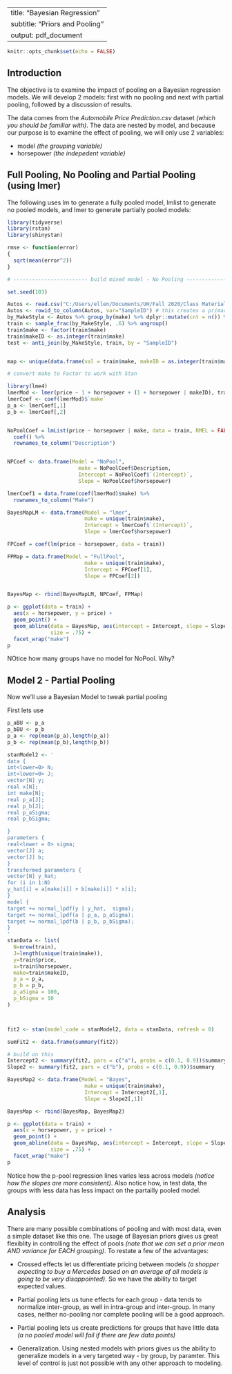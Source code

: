 
---
title: "Bayesian Regression"
subtitle: "Priors and Pooling"
output: pdf_document
---

```r
knitr::opts_chunk$set(echo = FALSE)
```

## Introduction

The objective is to examine the impact of pooling on a Bayesian regression models. We will develop 2 models: first with no pooling and next with partial pooling, followed by a discussion of results.

The data comes from the *Automobile Price Prediction.csv* dataset *(which you should be familiar with)*. The data are nested by model, and because our purpose is to examine the effect of pooling, we will only use 2 variables: 

* model  *(the grouping variable)*
* horsepower *(the indepedent variable)*

## Full Pooling, No Pooling and Partial Pooling (using lmer)

The following uses lm to generate a fully pooled model, lmlist to generate no pooled models, and lmer to generate partially pooled models: 


```r

library(tidyverse)
library(rstan)
library(shinystan)

rmse <- function(error)
{
  sqrt(mean(error^2))
}

# ------------------------ build mixed model - No Pooling -------------------- #

set.seed(103)

Autos <- read.csv("C:/Users/ellen/Documents/UH/Fall 2020/Class Materials/Section II/Pooling/Automobile Price Prediction.csv")
Autos <- rowid_to_column(Autos, var="SampleID") # this creates a primary key (you have to be careful with rownames)
by_MakeStyle <- Autos %>% group_by(make) %>% dplyr::mutate(cnt = n()) %>% filter(cnt > 1) 
train <- sample_frac(by_MakeStyle, .6) %>% ungroup()
train$make <- factor(train$make)
train$makeID <- as.integer(train$make)
test <- anti_join(by_MakeStyle, train, by = "SampleID")


map <- unique(data.frame(val = train$make, makeID = as.integer(train$make)))

# convert make to Factor to work with Stan

library(lme4)
lmerMod <- lmer(price ~ 1 + horsepower + (1 + horsepower | makeID), train)
lmerCoef <- coef(lmerMod)$`make`
p_a <- lmerCoef[,1]
p_b <- lmerCoef[,2]


NoPoolCoef = lmList(price ~ horsepower | make, data = train, RMEL = FALSE) %>% 
  coef() %>%
  rownames_to_column("Description")


NPCoef <- data.frame(Model = "NoPool", 
                       make = NoPoolCoef$Description, 
                       Intercept = NoPoolCoef$`(Intercept)`, 
                       Slope = NoPoolCoef$horsepower)

lmerCoef1 = data.frame(coef(lmerMod)$make) %>% 
  rownames_to_column("Make")

BayesMapLM <- data.frame(Model = "lmer", 
                         make = unique(train$make), 
                         Intercept = lmerCoef$`(Intercept)`, 
                         Slope = lmerCoef$horsepower)

FPCoef = coef(lm(price ~ horsepower, data = train))

FPMap = data.frame(Model = "FullPool", 
                         make = unique(train$make), 
                         Intercept = FPCoef[1], 
                         Slope = FPCoef[2])


BayesMap <- rbind(BayesMapLM, NPCoef, FPMap)

```


```r

p <- ggplot(data = train) + 
  aes(x = horsepower, y = price) + 
  geom_point() +
  geom_abline(data = BayesMap, aes(intercept = Intercept, slope = Slope, color = Model),
              size = .75) + 
  facet_wrap("make") 
p

```
NOtice how many groups have no model for NoPool. Why?

## Model 2  - Partial Pooling

Now we'll use a Bayesian Model to tweak partial pooling

First lets use 

```r

p_aBU <- p_a
p_bBU <- p_b
p_a <- rep(mean(p_a),length(p_a))
p_b <- rep(mean(p_b),length(p_b))

stanModel2 <- '
data {
int<lower=0> N;
int<lower=0> J;
vector[N] y;
real x[N];
int make[N];
real p_a[J];
real p_b[J];
real p_aSigma;
real p_bSigma;

}
parameters {
real<lower = 0> sigma;
vector[J] a;
vector[J] b;
}
transformed parameters {
vector[N] y_hat;
for (i in 1:N) 
y_hat[i] = a[make[i]] + b[make[i]] * x[i];
}
model {
target += normal_lpdf(y | y_hat,  sigma);
target += normal_lpdf(a | p_a, p_aSigma);
target += normal_lpdf(b | p_b, p_bSigma);
}
'
stanData <- list(
  N=nrow(train),
  J=length(unique(train$make)),
  y=train$price,
  x=train$horsepower,
  make=train$makeID,
  p_a = p_a,
  p_b = p_b,
  p_aSigma = 100,
  p_bSigma = 10   
)



fit2 <- stan(model_code = stanModel2, data = stanData, refresh = 0)

sumFit2 <- data.frame(summary(fit2))

# build on this
Intercept2 <- summary(fit2, pars = c("a"), probs = c(0.1, 0.9))$summary
Slope2 <- summary(fit2, pars = c("b"), probs = c(0.1, 0.9))$summary

BayesMap2 <- data.frame(Model = "Bayes", 
                         make = unique(train$make), 
                         Intercept = Intercept2[,1], 
                         Slope = Slope2[,1])

BayesMap <- rbind(BayesMap, BayesMap2)

```


```r

p <- ggplot(data = train) + 
  aes(x = horsepower, y = price) + 
  geom_point() +
  geom_abline(data = BayesMap, aes(intercept = Intercept, slope = Slope, color = Model),
              size = .75) + 
  facet_wrap("make") 
p

```

Notice how the p-pool regression lines varies less across models *(notice how the slopes are more consistent)*. Also notice how, in test data, the groups with less data has less impact on the partailly pooled model. 

## Analysis

There are many possible combinations of pooling and with most data, even a simple dataset like this one. The usage of Bayesian priors gives us great flexiblity in controlling the effect of pools *(note that we can set a prior mean AND variance for EACH grouping)*. To restate a few of the advantages:


* Crossed effects let us differentiate pricing between models *(a shopper expecting to buy a Mercedes based on an average of all models is going to be very disappointed)*. So we have the ability to target expected values.

* Partial pooling lets us tune effects for each group - data tends to normalize inter-group, as well in intra-group and inter-group. In many cases, neither no-pooling nor complete pooling will be a good approach.

* Partial pooling lets us create predictions for groups that have little data *(a no pooled model will fail if there are few data points)* 

* Generalization. Using nested models with priors gives us the ability to generalize models in a very targeted way - by group, by paramter. This level of control is just not possible with any other approach to modeling.

